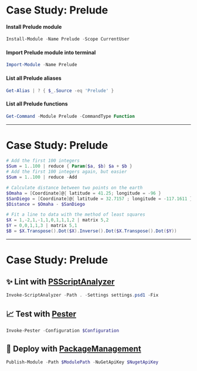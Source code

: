 <!-- section-title: 🤯 Case Study -->

# Case Study: Prelude

#### Install Prelude module
```PowerShell
Install-Module -Name Prelude -Scope CurrentUser
```

#### Import Prelude module into terminal
```PowerShell
Import-Module -Name Prelude
```

<!-- block-start: grid -->
<!-- block-start: column, left -->

#### List all Prelude aliases
```PowerShell
Get-Alias | ? { $_.Source -eq 'Prelude' }
```

<!-- block-end -->
<!-- block-start: column -->

#### List all Prelude functions
```PowerShell
Get-Command -Module Prelude -CommandType Function
```

<!-- block-end -->
<!-- block-end -->

---

# Case Study: Prelude

```PowerShell
# Add the first 100 integers
$Sum = 1..100 | reduce { Param($a, $b) $a + $b }
# Add the first 100 integers again, but easier
$Sum = 1..100 | reduce -Add
```

```PowerShell
# Calculate distance between two points on the earth
$Omaha = [Coordinate]@{ latitude = 41.25; longitude = -96 }
$SanDiego = [Coordinate]@{ latitude = 32.7157 ; longitude = -117.1611 }
$Distance = $Omaha - $SanDiego
```

```PowerShell
# Fit a line to data with the method of least squares
$X = 1,-2,1,-1,1,0,1,1,1,2 | matrix 5,2
$Y = 0,0,1,1,3 | matrix 5,1
$B = $X.Transpose().Dot($X).Inverse().Dot($X.Transpose().Dot($Y))
```

---

# Case Study: Prelude

<!-- fragments-start -->
<!-- block-start: no-copy-button -->
## ✨ Lint with [**PSScriptAnalyzer**](https://github.com/PowerShell/PSScriptAnalyzer)
```PowerShell
Invoke-ScriptAnalyzer -Path . -Settings settings.psd1 -Fix
```
<!-- block-end -->
<!-- block-start: no-copy-button -->
## 📈 Test with [**Pester**](https://pester.dev/)
```PowerShell
Invoke-Pester -Configuration $Configuration
```
<!-- block-end -->
<!-- block-start: no-copy-button -->
## 🚀 Deploy with [**PackageManagement**](https://www.powershellgallery.com/packages/PackageManagement/1.4.7)
```PowerShell
Publish-Module -Path $ModulePath -NuGetApiKey $NugetApiKey
```
<!-- block-end -->
<!-- fragments-end -->